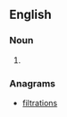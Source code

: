 ==English==

===Noun===
{{head|en|noun plural form}}

# {{plural of|flirtation|lang=en}}

===Anagrams===
* [[filtrations#English|filtrations]]